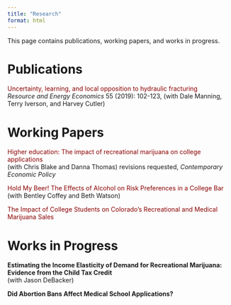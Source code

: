 ```yaml
---
title: "Research"
format: html
---
```

This page contains publications, working papers, and works in progress.





# Publications

[Uncertainty, learning, and local opposition to hydraulic fracturing]{style="color:darkred"} \
*Resource and Energy Economics* 55 (2019): 102-123, (with Dale Manning, Terry Iverson, and Harvey Cutler)

# Working Papers

[Higher education: The impact of recreational marijuana on college applications]{style="color:darkred"} \
(with Chris Blake and Danna Thomas) revisions requested, *Contemporary Economic Policy*


[Hold My Beer! The Effects of Alcohol on Risk Preferences in a College Bar]{style="color:darkred"} \
(with Bentley Coffey and Beth Watson)


[The Impact of College Students on Colorado's Recreational and Medical Marijuana Sales]{style="color:darkred"} 


# Works in Progress

**Estimating the Income Elasticity of Demand for Recreational Marijuana: Evidence from the Child Tax Credit\
**(with Jason DeBacker)

**Did Abortion Bans Affect Medical School Applications?**
